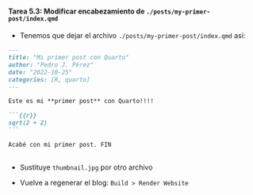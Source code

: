 ::: {.callout-important icon="false"}
#### Tarea 5.3: Modificar encabezamiento de `./posts/my-primer-post/index.qmd` 

- Tenemos que dejar el archivo `./posts/my-primer-post/index.qmd` así:


````markdown
---
title: "Mi primer post con Quarto"
author: "Pedro J. Pérez"
date: "2022-10-25"
categories: [R, quarto]
---

Este es mi **primer post** con Quarto!!!!

```{{r}}
sqrt(2 + 2)
```

Acabé con mi primer post. FIN
  
````

- Sustituye `thumbnail.jpg` por otro archivo


- Vuelve a regenerar el blog: `Build > Render Website`
:::
